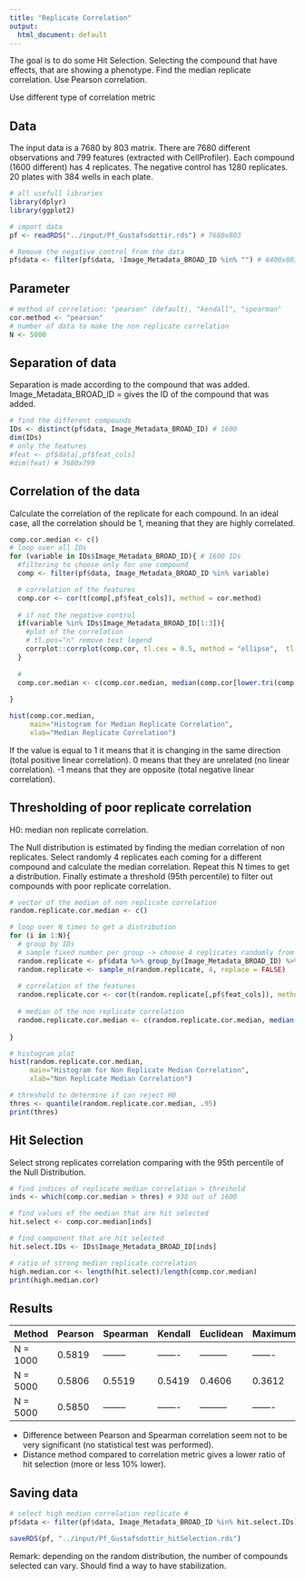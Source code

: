 ```yaml
---
title: "Replicate Correlation"
output:
  html_document: default
---
```

The goal is to do some Hit Selection. Selecting the compound that have effects, that are showing a phenotype.
Find the median replicate correlation.
Use Pearson correlation.

Use different type of correlation metric

## Data

The input data is a 7680 by 803 matrix.
There are 7680 different observations and 799 features (extracted with CellProfiler).
Each compound (1600 different) has 4 replicates. The negative control has 1280 replicates.
20 plates with 384 wells in each plate.

```r
# all usefull libraries
library(dplyr)
library(ggplot2)
```

```r
# import data
pf <- readRDS("../input/Pf_Gustafsdottir.rds") # 7680x803

# Remove the negative control from the data
pf$data <- filter(pf$data, !Image_Metadata_BROAD_ID %in% "") # 6400x803
```

## Parameter
```r
# method of correlation: "pearson" (default), "kendall", "spearman"
cor.method <- "pearson"
# number of data to make the non replicate correlation
N <- 5000
```

## Separation of data

Separation is made according to the compound that was added.
Image_Metadata_BROAD_ID = gives the ID of the compound that was added.

```r
# find the different compounds
IDs <- distinct(pf$data, Image_Metadata_BROAD_ID) # 1600
dim(IDs)
# only the features
#feat <- pf$data[,pf$feat_cols]
#dim(feat) # 7680x799

```

## Correlation of the data

Calculate the correlation of the replicate for each compound.
In an ideal case, all the correlation should be 1, meaning that they are highly correlated.

```r
comp.cor.median <- c()
# loop over all IDs
for (variable in IDs$Image_Metadata_BROAD_ID){ # 1600 IDs
  #filtering to choose only for one compound
  comp <- filter(pf$data, Image_Metadata_BROAD_ID %in% variable)

  # correlation of the features
  comp.cor <- cor(t(comp[,pf$feat_cols]), method = cor.method)
  
  # if not the negative control
  if(variable %in% IDs$Image_Metadata_BROAD_ID[1:3]){  
    #plot of the correlation
    # tl.pos="n" remove text legend
    corrplot::corrplot(comp.cor, tl.cex = 0.5, method = "ellipse",  tl.pos="n")
  }
  
  # 
  comp.cor.median <- c(comp.cor.median, median(comp.cor[lower.tri(comp.cor)],na.rm=TRUE)) # 1600 values
  
}

hist(comp.cor.median,
     main="Histogram for Median Replicate Correlation",
     xlab="Median Replicate Correlation")
```

If the value is equal to 1 it means that it is changing in the same direction (total positive linear correlation). 
0 means that they are unrelated (no linear correlation). 
-1 means that they are opposite (total negative linear correlation).


## Thresholding of poor replicate correlation

H0: median non replicate correlation.

The Null distribution is estimated by finding the median correlation of non replicates. 
Select randomly 4 replicates each coming for a different compound and calculate the median correlation. 
Repeat this N times to get a distribution.
Finally estimate a threshold (95th percentile) to filter out compounds with poor replicate correlation.

```r

# vector of the median of non replicate correlation
random.replicate.cor.median <- c()

# loop over N times to get a distribution
for (i in 1:N){
  # group by IDs
  # sample fixed number per group -> choose 4 replicates randomly from different group
  random.replicate <- pf$data %>% group_by(Image_Metadata_BROAD_ID) %>% sample_n(1, replace = FALSE) %>% ungroup(random.replicate)
  random.replicate <- sample_n(random.replicate, 4, replace = FALSE)
  
  # correlation of the features
  random.replicate.cor <- cor(t(random.replicate[,pf$feat_cols]), method = cor.method)
  
  # median of the non replicate correlation
  random.replicate.cor.median <- c(random.replicate.cor.median, median(random.replicate.cor[lower.tri(random.replicate.cor)],na.rm=TRUE)) # vector length N
  
}

# histogram plot
hist(random.replicate.cor.median,
     main="Histogram for Non Replicate Median Correlation",
     xlab="Non Replicate Median Correlation")

# threshold to determine if can reject H0
thres <- quantile(random.replicate.cor.median, .95)
print(thres)
```

## Hit Selection

Select strong replicates correlation comparing with the 95th percentile of the Null Distribution.

```r
# find indices of replicate median correlation > threshold
inds <- which(comp.cor.median > thres) # 938 out of 1600

# find values of the median that are hit selected
hit.select <- comp.cor.median[inds]

# find component that are hit selected
hit.select.IDs <- IDs$Image_Metadata_BROAD_ID[inds]

# ratio of strong median replicate correlation
high.median.cor <- length(hit.select)/length(comp.cor.median)
print(high.median.cor)

```


## Results

|  Method  | Pearson | Spearman | Kendall | Euclidean | Maximum | Manhattan |
| -------- | ------- | -------- | ------- | --------- | ------- | --------- |
| N = 1000 | 0.5819  | -------- | ------- | --------- | ------- | --------- |
| N = 5000 | 0.5806  | 0.5519   | 0.5419  | 0.4606    | 0.3612  | 0.4875    |
| N = 5000 | 0.5850  | -------- | ------- | --------- | ------- | --------- |


- Difference between Pearson and Spearman correlation seem not to be very significant (no statistical test was performed).
- Distance method compared to correlation metric gives a lower ratio of hit selection (more or less 10% lower).

## Saving data

```r
# select high median correlation replicate #
pf$data <- filter(pf$data, Image_Metadata_BROAD_ID %in% hit.select.IDs) # 3752x803

saveRDS(pf, "../input/Pf_Gustafsdottir_hitSelection.rds")

```

Remark: depending on the random distribution, the number of compounds selected can vary. 
Should find a way to have stabilization.



